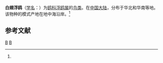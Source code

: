 {{Speciesbox
| taxon = Chlidonias leucoptera
| binomial_authority = (Temminck, 1815)<ref name='id1958'>{{cite web| url =http://www.bioinfo.cn/db05/BjdwSpecies.php?action=view&id=1958| title =白翅浮鸥| work =《中国动物物种编目数据库》| publisher =中国科学院微生物研究所| author =中国科学院动物研究所| accessdate =2009-04-04| deadurl =yes| archiveurl =https://web.archive.org/web/20160305051154/http://www.bioinfo.cn/db05/BjdwSpecies.php?action=view&id=1958| archivedate =2016-03-05}}</ref>
}}

'''白翅浮鸥'''（[[学名|学名]]：{{lang|la|''Chlidonias leucoptera''}}）为[[鸥科|鸥科]][[浮鸥属|浮鸥属]]的[[鸟类|鸟类]]。在[[中国大陆|中国大陆]]，分布于华北和华南等地。该物种的模式产地在地中海沿岸。<ref name='id1958'/>

== 参考文献 ==
{{reflist}}

{{bird-stub}}
{{Taxonbar}}
[[Category:浮鸥属|B]]
[[Category:1815年描述的鸟类|B]]